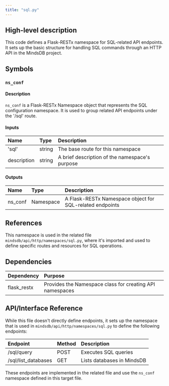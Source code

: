 ```yaml
---
title: "sql.py"
---
```


## High-level description
This code defines a Flask-RESTx namespace for SQL-related API endpoints. It sets up the basic structure for handling SQL commands through an HTTP API in the MindsDB project.

## Symbols

### `ns_conf`
#### Description
`ns_conf` is a Flask-RESTx Namespace object that represents the SQL configuration namespace. It is used to group related API endpoints under the '/sql' route.

#### Inputs
| Name | Type | Description |
|:-----|:-----|:------------|
| 'sql' | string | The base route for this namespace |
| description | string | A brief description of the namespace's purpose |

#### Outputs
| Name | Type | Description |
|:-----|:-----|:------------|
| ns_conf | Namespace | A Flask-RESTx Namespace object for SQL-related endpoints |

## References
This namespace is used in the related file `mindsdb/api/http/namespaces/sql.py`, where it's imported and used to define specific routes and resources for SQL operations.

## Dependencies
| Dependency | Purpose |
|:-----------|:--------|
| flask_restx | Provides the Namespace class for creating API namespaces |

## API/Interface Reference
While this file doesn't directly define endpoints, it sets up the namespace that is used in `mindsdb/api/http/namespaces/sql.py` to define the following endpoints:

| Endpoint | Method | Description |
|:---------|:-------|:------------|
| /sql/query | POST | Executes SQL queries |
| /sql/list_databases | GET | Lists databases in MindsDB |

These endpoints are implemented in the related file and use the `ns_conf` namespace defined in this target file.